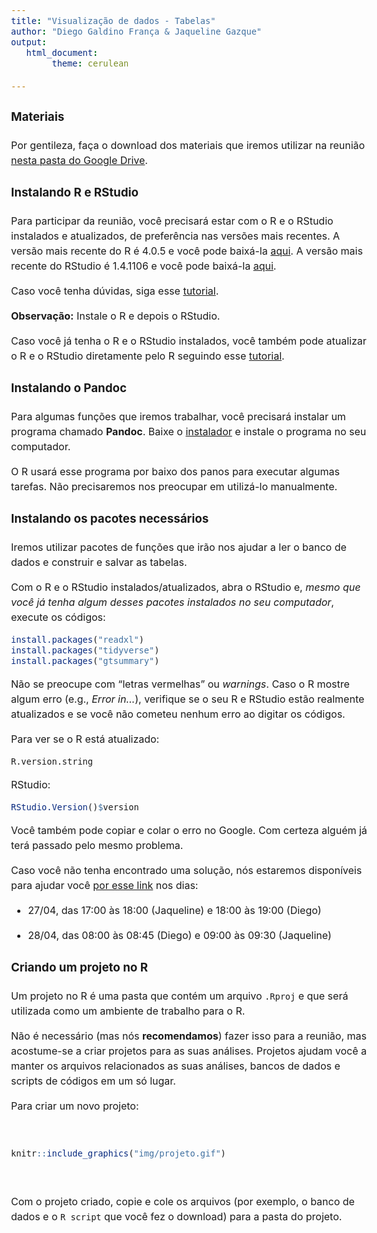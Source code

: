 ```yaml
---
title: "Visualização de dados - Tabelas"
author: "Diego Galdino França & Jaqueline Gazque"
output:
   html_document:
        theme: cerulean

---
```



<style type="text/css">
  body {
  font-size: 16px;
  line-height: 1.5;
}
</style>

### Materiais

Por gentileza, faça o download dos materiais que iremos utilizar na reunião [nesta pasta do Google Drive](https://drive.google.com/drive/folders/1SoCJZnfuPr8ERFmSVWO9Te_Les12ztX8?usp=sharing).

### Instalando R e RStudio

Para participar da reunião, você precisará estar com o R e o RStudio instalados e atualizados, de preferência nas versões mais recentes. A versão mais recente do R é 4.0.5 e você pode baixá-la [aqui](https://cran-r.c3sl.ufpr.br/). A versão mais recente do RStudio é 1.4.1106 e você pode baixá-la [aqui](https://www.rstudio.com/products/rstudio/download/#download).

Caso você tenha dúvidas, siga esse [tutorial](https://www.youtube.com/watch?v=6iZj3k9EBc4).

**Observação:** Instale o R e depois o RStudio.

Caso você já tenha o R e o RStudio instalados, você também pode atualizar o R e o RStudio diretamente pelo R seguindo esse [tutorial](https://uvastatlab.github.io/phdplus/installR.html).


### Instalando o Pandoc

Para algumas funções que iremos trabalhar, você precisará instalar um programa chamado **Pandoc**. Baixe o [instalador](https://pandoc.org/installing.html) e instale o programa no seu computador.

O R usará esse programa por baixo dos panos para executar algumas tarefas. Não precisaremos nos preocupar em utilizá-lo manualmente.


### Instalando os pacotes necessários

Iremos utilizar pacotes de funções que irão nos ajudar a ler o banco de dados e  construir e salvar as tabelas.

Com o R e o RStudio instalados/atualizados, abra o RStudio e, *mesmo que você já tenha algum desses pacotes instalados no seu computador*, execute os códigos:


```r
install.packages("readxl")
install.packages("tidyverse")
install.packages("gtsummary")
```


Não se preocupe com "letras vermelhas" ou *warnings*. Caso o R mostre algum erro (e.g., *Error in...*), verifique se o seu R e RStudio estão realmente atualizados e se você não cometeu nenhum erro ao digitar os códigos.

Para ver se o R está atualizado:

```r
R.version.string
```

RStudio:

```r
RStudio.Version()$version
```


Você também pode copiar e colar o erro no Google. Com certeza alguém já terá passado pelo mesmo problema.

Caso você não tenha encontrado uma solução, nós estaremos disponíveis para ajudar você [por esse link](https://meet.google.com/cgj-armd-xtw) nos dias:

- 27/04, das 17:00 às 18:00 (Jaqueline) e 18:00 às 19:00 (Diego)

- 28/04, das 08:00 às 08:45 (Diego) e 09:00 às 09:30 (Jaqueline)



### Criando um projeto no R

Um projeto no R é uma pasta que contém um arquivo `.Rproj` e que será utilizada como um ambiente de trabalho para o R.

Não é necessário (mas nós **recomendamos**) fazer isso para a reunião, mas acostume-se a criar projetos para as suas análises. Projetos ajudam você a manter os arquivos relacionados as suas análises, bancos de dados e scripts de códigos em um só lugar.

Para criar um novo projeto:

<br>

```r
knitr::include_graphics("img/projeto.gif")
```

<br>

Com o projeto criado, copie e cole os arquivos (por exemplo, o banco de dados e o `R script` que você fez o download) para a pasta do projeto.

<br><br>

